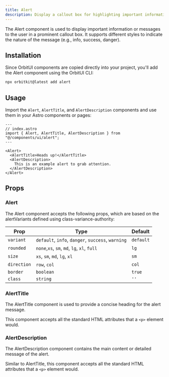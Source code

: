 ```yaml
---
title: Alert
description: Display a callout box for highlighting important information.
---
```


The Alert component is used to display important information or messages to the user in a prominent callout box. It supports different styles to indicate the nature of the message (e.g., info, success, danger).

## Installation

Since OrbitUI components are copied directly into your project, you'll add the Alert component using the OrbitUI CLI:

```bash
npx orbitkit@latest add alert
```

## Usage

Import the `Alert`, `AlertTitle`, and `AlertDescription` components and use them in your Astro components or pages:

```astro
---
// index.astro
import { Alert, AlertTitle, AlertDescription } from "@/components/ui/alert";
---

<Alert>
  <AlertTitle>Heads up!</AlertTitle>
  <AlertDescription>
    This is an example alert to grab attention.
  </AlertDescription>
</Alert>
```

## Props

### Alert

The Alert component accepts the following props, which are based on the alertVariants defined using class-variance-authority:

| Prop        | Type                                              | Default   |
| ----------- | ------------------------------------------------- | --------- |
| `variant`   | `default`, `info`, `danger`, `success`, `warning` | `default` |
| `rounded`   | `none`,`xs`, `sm`, `md`, `lg`, `xl`, `full`       | `lg`      |
| `size`      | `xs`, `sm`, `md`, `lg`, `xl`                      | `sm`      |
| `direction` | `row`, `col`                                      | `col`     |
| `border`    | `boolean`                                         | `true`    |
| `class`     | `string`                                          | `''`      |

### AlertTitle

The AlertTitle component is used to provide a concise heading for the alert message.

This component accepts all the standard HTML attributes that a `<p>` element would.

### AlertDescription

The AlertDescription component contains the main content or detailed message of the alert.

Similar to AlertTitle, this component accepts all the standard HTML attributes that a `<p>` element would.
